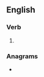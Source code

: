 ==English==

===Verb===
{{head|en|verb form}}

# {{en-third-person singular of|coact}}

===Anagrams===
* {{anagrams|en|accost}}